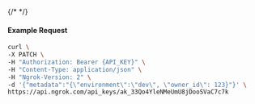 {/* <!-- Code generated for API Clients. DO NOT EDIT. --> */}

#### Example Request
```bash
curl \
-X PATCH \
-H "Authorization: Bearer {API_KEY}" \
-H "Content-Type: application/json" \
-H "Ngrok-Version: 2" \
-d '{"metadata":"{\"environment\":\"dev\", \"owner_id\": 123}"}' \
https://api.ngrok.com/api_keys/ak_33Qo4YleNMeUmU8jDooSVaC7c7k
```